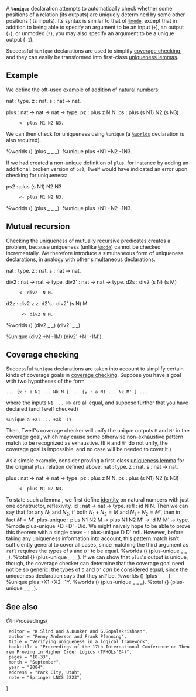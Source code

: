 {{undocumented}}
A '''<tt>%unique</tt>''' declaration attempts to automatically check whether some positions of a relation (its outputs) are uniquely determined by some other positions (its inputs). Its syntax is similar to that of <tt>[[%mode]]</tt>, except that in addition to being able to specify an argument to be an input (<tt>+</tt>), an output (<tt>-</tt>), or unmoded (<tt>*</tt>), you may also specify an argument to be a unique output (<tt>-1</tt>).

Successful <tt>%unique</tt> declarations are used to simplify [[coverage checking]], and they can easily be transformed into first-class [[uniqueness lemma|uniqueness lemmas]].

<!--
Currently there is no way to utilize the result of a successful <tt>%unique</tt> declaration and so its use is not suggested - an equivalent result can be established by a [[uniqueness lemma]].
-->

== Example ==

We define the oft-used example of addition of [[natural numbers]]:

<twelf>
nat : type.
z : nat.
s : nat -> nat.

plus : nat -> nat -> nat -> type.
pz : plus z N N.
ps : plus (s N1) N2 (s N3)
      <- plus N1 N2 N3.
</twelf>



We can then check for uniqueness using <tt>%unique</tt> (a <tt>[[%worlds]]</tt> declaration is also required).

<twelf check=decl discard=true>
%worlds () (plus _ _ _).
%unique plus +N1 +N2 -1N3.
</twelf>



If we had created a non-unique definition of <tt>plus</tt>, for instance by adding an additional, broken version of <tt>ps2</tt>, Twelf would have indicated an error upon checking for uniqueness:

<twelf>
ps2 : plus (s N1) N2 N3 
      <- plus N1 N2 N3.
</twelf>

<twelf check=decl discard=true>
%worlds () (plus _ _ _).
%unique plus +N1 +N2 -1N3.
</twelf>


== Mutual recursion ==

Checking the uniqueness of mutually recursive predicates
creates a problem, because uniqueness (unlike <tt>[[%mode]]</tt>) cannot
be checked incrementally.  We therefore introduce a simultaneous
form of uniqueness declarations, in analogy with other
simultaneous declarations.

<twelf>
nat : type.
z : nat.
s : nat -> nat.

div2 : nat -> nat -> type.
div2' : nat -> nat -> type.
d2s : div2 (s N) (s M)
      <- div2' N M.
d2z : div2 z z.
d2's : div2' (s N) M
       <- div2 N M.

%worlds () (div2 _ _) (div2' _ _).

%unique (div2 +N -1M) (div2' +N' -1M').
</twelf>

== Coverage checking ==

Successful <tt>%unique</tt> declarations are taken into account to simplify certain kinds of coverage goals in [[coverage checking]].  Suppose you have a goal with two hypotheses of the form
 ... {x : a N1 ... Nk M } ... {y : a N1 ... Nk M' } ...
where the inputs <tt>N1 ... Nk</tt> are all equal, and suppose further that you have declared (and Twelf checked)
 %unique a +X1 ... +Xk -1Y.
Then, Twelf's coverage checker will unify the unique outputs <tt>M</tt> and <tt>M'</tt> in the coverage goal, which may cause some otherwise non-exhaustive pattern match to be recognized as exhaustive.  (If <tt>M</tt> and <tt>M'</tt> do not unify, the coverage goal is impossible, and no case will be needed to cover it.)

As a simple example, consider proving a first-class [[uniqueness lemma]] for the original <tt>plus</tt> relation defined above.
<twelf>
nat : type.
z : nat.
s : nat -> nat.

plus : nat -> nat -> nat -> type.
pz : plus z N N.
ps : plus (s N1) N2 (s N3)
      <- plus N1 N2 N3.
</twelf>

To state such a lemma , we first define [[identity]] on natural numbers with just one constructor, reflexivity.
<twelf>
id : nat -> nat -> type.
refl : id N N.
</twelf>
Then we can say that for any <math>N_1</math> and <math>N_2</math>, if both <math>N_1 + N_2 = M</math> and <math>N_1 + N_2 = M'</math>, then in fact <math>M = M'</math>.
<twelf>
plus-unique : plus N1 N2 M -> plus N1 N2 M' -> id M M' -> type.
%mode plus-unique +D +D' -Did.
</twelf>
We might naively hope to be able to prove this theorem with a single case:
<twelf>
- : plus-unique D D' refl.
</twelf>
However, before taking any uniqueness information into account, this pattern match isn't sufficiently general to cover all cases, since matching the third argument as <tt>refl</tt> requires the types of <tt>D</tt> and <tt>D'</tt> to be equal.
<twelf check=decl discard=true>
%worlds () (plus-unique _ _ _).
%total {} (plus-unique _ _ _).
</twelf>
If we can show that <tt>plus</tt>'s output is unique, though, the coverage checker can determine that the coverage goal need not be so generic: the types of <tt>D</tt> and <tt>D'</tt> ''can'' be considered equal, since the uniqueness declaration says that they ''will'' be.
<twelf>
%worlds () (plus _ _ _).
%unique plus +X1 +X2 -1Y.
</twelf>
<twelf check=decl>
%worlds () (plus-unique _ _ _).
%total {} (plus-unique _ _ _).
</twelf>

== See also ==

<bibtex>@InProceedings{
  editor = "K.Slind and A.Bunker and G.Gopalakrishnan",
  author = "Penny Anderson and Frank Pfenning",
  title = "Verifying uniqueness in a logical framework",
  booktitle = "Proceedings of the 17th International Conference on Theorem Proving in Higher Order Logics (TPHOLs'04)",
  pages = "18-33",
  month = "September",
  year = "2004",
  address = "Park City, Utah",
  note = "Springer LNCS 3223",
}</bibtex>



{{keyword|key=unique}}